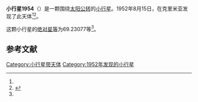 {{Infobox planet
| bgcolour = #FFFFC0
| name = 1954 Kukarkin
| symbol = 
| image = 
| caption = 
| discovery = yes
| discovery_ref = 
| discoverer = {{link-en|普拉格雅·沙尼|Pelageya Shajn}}
| discovery_site = [[克里米亚|克里米亚]] 
| discovered = 1952年8月15日
| designations = yes
| mp_name = 
| named_after = 
| alt_names = 1952 PH/ 1957 QB
| mp_category = [[主带小行星|主带小行星]]
| orbit_ref = <ref name="a">[http://ssd.jpl.nasa.gov/sbdb.cgi?sstr=1954 1954 Kukarkin] {{Wayback|url=http://ssd.jpl.nasa.gov/sbdb.cgi?sstr=1954 |date=20201122062218 }}，小行星數據庫瀏覽器（JPL Small-Body Database Browser）－[[美国国家航空航天局|美国国家航空航天局]]喷气推进实验室</ref>
| epoch = 2456400.5 (2013年4月18日更新)
| aphelion = {{convert|3.8437009|AU|km|3|abbr=on|lk=out}}
| perihelion = {{convert|2.0361937|AU|km|3|abbr=on}}
| semimajor = {{convert|2.9399473|AU|km|3|abbr=on}}
| eccentricity = 0.3074047
| period = 1841.228701 [[日|日]]<br />5.04[[儒略年|儒略年]]
| avg_speed = 
| inclination = 14.86436
| asc_node = 278.53995
| mean_anomaly = 
| arg_peri = 69.23077
| satellites = 
| physical_characteristics = yes
| dimensions = 
| mass = 
| density = 
| surface_grav = 
| escape_velocity = 
| sidereal_day = 
| axial_tilt = 
| pole_ecliptic_lat = 
| pole_ecliptic_lon = 
| albedo = 
| temperatures= 
| temp_name1 = 
| mean_temp_1 = 
| max_temp_1 = 
| temp_name2 = 
| max_temp_2 = 
| spectral_type = 
| abs_magnitude = 69.23077
}}

'''小行星1954'''（{{lang-en|1954 Kukarkin}}）是一颗围绕[[太阳|太阳]][[公转|公转]]的[[小行星|小行星]]。1952年8月15日，{{link-en|普拉格雅·沙尼|Pelageya Shajn}}在克里米亚发现了此天体<ref name="a" /><ref>{{cite news|title=小行星列表|url=http://cfa-www.harvard.edu/iau/lists/NumberedMPs.txt|accessdate=2013-07-08|newspaper=哈佛大学|archive-date=2008-05-17|archive-url=https://web.archive.org/web/20080517010638/http://cfa-www.harvard.edu/iau/lists/NumberedMPs.txt|dead-url=no}}</ref>。

这颗小行星的[[绝对星等|绝对星等]]为69.23077等<ref name="a" />。

==参考文献==
{{reflist}}
{{Minor Planet Number|[[小行星1953|小行星1953]]|[[小行星1955|小行星1955]]}}

{{小天体}}

[[Category:小行星带天体|Category:小行星带天体]]
[[Category:1952年发现的小行星|Category:1952年发现的小行星]]

{{asteroid-stub}}